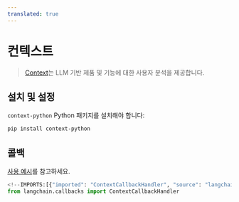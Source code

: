 ```yaml
---
translated: true
---
```


# 컨텍스트

>[Context](https://context.ai/)는 LLM 기반 제품 및 기능에 대한 사용자 분석을 제공합니다.

## 설치 및 설정

`context-python` Python 패키지를 설치해야 합니다:

```bash
pip install context-python
```

## 콜백

[사용 예시](/docs/integrations/callbacks/context)를 참고하세요.

```python
<!--IMPORTS:[{"imported": "ContextCallbackHandler", "source": "langchain.callbacks", "docs": "https://api.python.langchain.com/en/latest/callbacks/langchain_community.callbacks.context_callback.ContextCallbackHandler.html", "title": "Context"}]-->
from langchain.callbacks import ContextCallbackHandler
```
